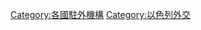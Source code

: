 {{Commonscat|Diplomatic missions of Israel}}

[[Category:各國駐外機構|Category:各國駐外機構]]
[[Category:以色列外交|Category:以色列外交]]